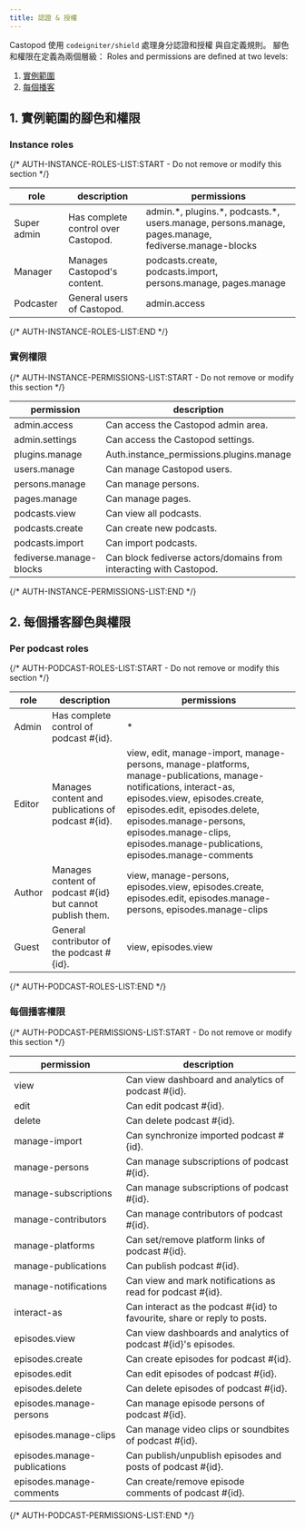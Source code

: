 ```yaml
---
title: 認證 & 授權
---
```


Castopod 使用 `codeigniter/shield`
處理身分認證和授權 與自定義規則。 腳色和權限在定義為兩個層級： Roles and
permissions are defined at two levels:

1. [實例範圍](#1-instance-wide-roles-and-permissions)
2. [每個播客](#2-per-podcast-roles-and-permissions)

## 1. 實例範圍的腳色和權限

### Instance roles

{/* AUTH-INSTANCE-ROLES-LIST:START - Do not remove or modify this section */}

| role        | description                         | permissions                                                                                            |
| ----------- | ----------------------------------- | ------------------------------------------------------------------------------------------------------ |
| Super admin | Has complete control over Castopod. | admin.\*, plugins.\*, podcasts.\*, users.manage, persons.manage, pages.manage, fediverse.manage-blocks |
| Manager     | Manages Castopod's content.         | podcasts.create, podcasts.import, persons.manage, pages.manage                                         |
| Podcaster   | General users of Castopod.          | admin.access                                                                                           |

{/* AUTH-INSTANCE-ROLES-LIST:END */}

### 實例權限

{/* AUTH-INSTANCE-PERMISSIONS-LIST:START - Do not remove or modify this section */}

| permission              | description                                                        |
| ----------------------- | ------------------------------------------------------------------ |
| admin.access            | Can access the Castopod admin area.                                |
| admin.settings          | Can access the Castopod settings.                                  |
| plugins.manage          | Auth.instance_permissions.plugins.manage                           |
| users.manage            | Can manage Castopod users.                                         |
| persons.manage          | Can manage persons.                                                |
| pages.manage            | Can manage pages.                                                  |
| podcasts.view           | Can view all podcasts.                                             |
| podcasts.create         | Can create new podcasts.                                           |
| podcasts.import         | Can import podcasts.                                               |
| fediverse.manage-blocks | Can block fediverse actors/domains from interacting with Castopod. |

{/* AUTH-INSTANCE-PERMISSIONS-LIST:END */}

## 2. 每個播客腳色與權限

### Per podcast roles

{/* AUTH-PODCAST-ROLES-LIST:START - Do not remove or modify this section */}

| role   | description                                                 | permissions                                                                                                                                                                                                                                                                                 |
| ------ | ----------------------------------------------------------- | ------------------------------------------------------------------------------------------------------------------------------------------------------------------------------------------------------------------------------------------------------------------------------------------- |
| Admin  | Has complete control of podcast #\{id\}.                    | \*                                                                                                                                                                                                                                                                                          |
| Editor | Manages content and publications of podcast #\{id\}.        | view, edit, manage-import, manage-persons, manage-platforms, manage-publications, manage-notifications, interact-as, episodes.view, episodes.create, episodes.edit, episodes.delete, episodes.manage-persons, episodes.manage-clips, episodes.manage-publications, episodes.manage-comments |
| Author | Manages content of podcast #\{id\} but cannot publish them. | view, manage-persons, episodes.view, episodes.create, episodes.edit, episodes.manage-persons, episodes.manage-clips                                                                                                                                                                         |
| Guest  | General contributor of the podcast #\{id\}.                 | view, episodes.view                                                                                                                                                                                                                                                                         |

{/* AUTH-PODCAST-ROLES-LIST:END */}

### 每個播客權限

{/* AUTH-PODCAST-PERMISSIONS-LIST:START - Do not remove or modify this section */}

| permission                   | description                                                                |
| ---------------------------- | -------------------------------------------------------------------------- |
| view                         | Can view dashboard and analytics of podcast #\{id\}.                       |
| edit                         | Can edit podcast #\{id\}.                                                  |
| delete                       | Can delete podcast #\{id\}.                                                |
| manage-import                | Can synchronize imported podcast #\{id\}.                                  |
| manage-persons               | Can manage subscriptions of podcast #\{id\}.                               |
| manage-subscriptions         | Can manage subscriptions of podcast #\{id\}.                               |
| manage-contributors          | Can manage contributors of podcast #\{id\}.                                |
| manage-platforms             | Can set/remove platform links of podcast #\{id\}.                          |
| manage-publications          | Can publish podcast #\{id\}.                                               |
| manage-notifications         | Can view and mark notifications as read for podcast #\{id\}.               |
| interact-as                  | Can interact as the podcast #\{id\} to favourite, share or reply to posts. |
| episodes.view                | Can view dashboards and analytics of podcast #\{id\}'s episodes.           |
| episodes.create              | Can create episodes for podcast #\{id\}.                                   |
| episodes.edit                | Can edit episodes of podcast #\{id\}.                                      |
| episodes.delete              | Can delete episodes of podcast #\{id\}.                                    |
| episodes.manage-persons      | Can manage episode persons of podcast #\{id\}.                             |
| episodes.manage-clips        | Can manage video clips or soundbites of podcast #\{id\}.                   |
| episodes.manage-publications | Can publish/unpublish episodes and posts of podcast #\{id\}.               |
| episodes.manage-comments     | Can create/remove episode comments of podcast #\{id\}.                     |

{/* AUTH-PODCAST-PERMISSIONS-LIST:END */}
